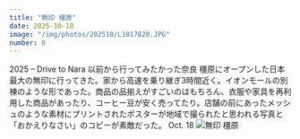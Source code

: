 ```yaml
---
title: "無印 橿原"
date: 2025-10-18
image: "/img/photos/202510/L1017820.JPG"
number: 0
---
```




<Sheet bkg="#123123" color="#fff">
  <Title
    level={1}
    color="#fff"
    size="m"
    width="5"
    column="6"
    row="9"
    titleStyle="align-right">MUJI<br />Kashihara</Title>
  <RunningHead>2025 – Drive to Nara</RunningHead>
  <Caption color="#fff">
    以前から行ってみたかった奈良 橿原にオープンした日本最大の無印に行ってきた。家から高速を乗り継ぎ3時間近く。イオンモールの別棟のような形であった。商品の品揃えがすごいのはもちろん、衣服や家具を再利用した商品があったり、コーヒー豆が安く売ってたり。店舗の前にあったメッシュのような素材にプリントされたポスターが地域で撮られたと思われる写真と「おかえりなさい」のコピーが素敵だった。
  </Caption>
  <Nombre position="bottom-right">Oct. 18</Nombre>
  <Image src="/img/photos/202510/L1017820.JPG" alt="無印 橿原" size="full" />
</Sheet>
